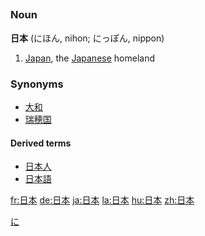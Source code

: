 =={{ja}}==
[[Category:Japanese language|に]]
===Noun===
'''日本''' (にほん, nihon; にっぽん, nippon)

#[[Japan]], the [[Japanese]] homeland

===Synonyms===
*[[大和]]
*[[瑞穂国]]
====Derived terms====
*[[日本人]]
*[[日本語]]
[[fr:日本]]
[[de:日本]]
[[ja:日本]]
[[la:日本]]
[[hu:日本]]
[[zh:日本]]